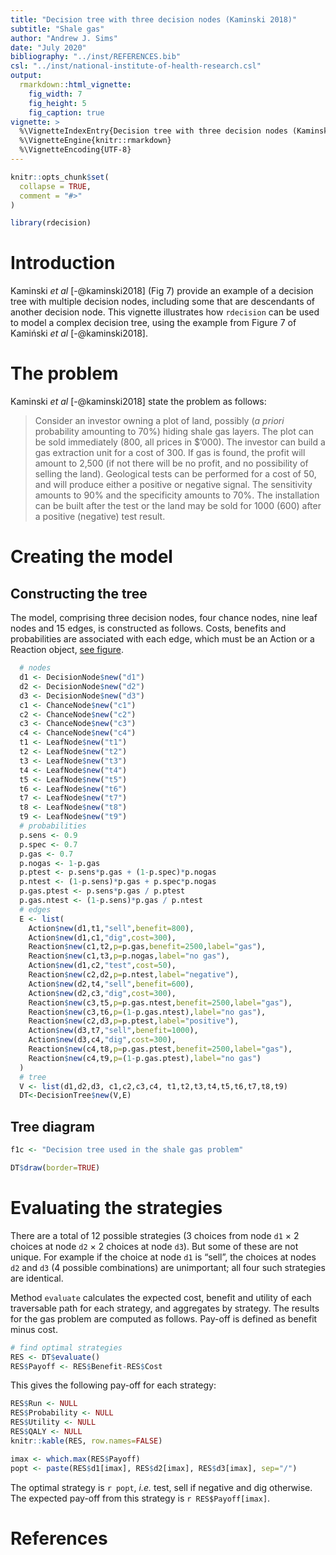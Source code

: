 ```yaml
---
title: "Decision tree with three decision nodes (Kaminski 2018)"
subtitle: "Shale gas"
author: "Andrew J. Sims"
date: "July 2020"
bibliography: "../inst/REFERENCES.bib"
csl: "../inst/national-institute-of-health-research.csl"
output: 
  rmarkdown::html_vignette:
    fig_width: 7
    fig_height: 5
    fig_caption: true
vignette: >
  %\VignetteIndexEntry{Decision tree with three decision nodes (Kaminski 2018)}
  %\VignetteEngine{knitr::rmarkdown}
  %\VignetteEncoding{UTF-8}
---
```

```r
knitr::opts_chunk$set(
  collapse = TRUE,
  comment = "#>"
)
```

```r
library(rdecision)
```

# Introduction
Kaminski *et al* [-@kaminski2018] (Fig 7) provide an example of a decision tree
with multiple decision nodes, including some that are descendants of another
decision node. This vignette illustrates how `rdecision` can be used to model
a complex decision tree, using the example from Figure 7 of Kamiński 
*et al* [-@kaminski2018]. 

# The problem
Kaminski *et al* [-@kaminski2018] state the problem as follows:

> Consider an investor owning a plot of land, possibly (*a priori* probability
> amounting to 70%) hiding shale gas layers. The plot can be sold immediately
> (800, all prices in $'000). The investor can build a gas extraction unit for 
> a cost of 300. If gas is found, the profit will amount to 2,500 (if not there
> will be no profit, and no possibility of selling the land). Geological tests
> can be performed for a cost of 50, and will produce either a positive or
> negative signal. The sensitivity amounts to 90% and the specificity amounts
> to 70%. The installation can be built after the test or the land may be sold
> for 1000 (600) after a positive (negative) test result.

# Creating the model

## Constructing the tree
The model, comprising three decision nodes, four chance nodes, nine leaf
nodes and 15 edges, is constructed as follows. Costs, benefits and 
probabilities are associated with each edge, which must be an Action
or a Reaction object, [see figure](#tree-diagram).

```r
  # nodes
  d1 <- DecisionNode$new("d1")
  d2 <- DecisionNode$new("d2")
  d3 <- DecisionNode$new("d3")
  c1 <- ChanceNode$new("c1")
  c2 <- ChanceNode$new("c2")
  c3 <- ChanceNode$new("c3")
  c4 <- ChanceNode$new("c4")
  t1 <- LeafNode$new("t1")
  t2 <- LeafNode$new("t2")
  t3 <- LeafNode$new("t3")
  t4 <- LeafNode$new("t4")
  t5 <- LeafNode$new("t5")
  t6 <- LeafNode$new("t6")
  t7 <- LeafNode$new("t7")
  t8 <- LeafNode$new("t8")
  t9 <- LeafNode$new("t9")
  # probabilities
  p.sens <- 0.9
  p.spec <- 0.7
  p.gas <- 0.7
  p.nogas <- 1-p.gas
  p.ptest <- p.sens*p.gas + (1-p.spec)*p.nogas
  p.ntest <- (1-p.sens)*p.gas + p.spec*p.nogas
  p.gas.ptest <- p.sens*p.gas / p.ptest
  p.gas.ntest <- (1-p.sens)*p.gas / p.ntest
  # edges
  E <- list(
    Action$new(d1,t1,"sell",benefit=800),
    Action$new(d1,c1,"dig",cost=300),
    Reaction$new(c1,t2,p=p.gas,benefit=2500,label="gas"),
    Reaction$new(c1,t3,p=p.nogas,label="no gas"),
    Action$new(d1,c2,"test",cost=50),
    Reaction$new(c2,d2,p=p.ntest,label="negative"),
    Action$new(d2,t4,"sell",benefit=600),
    Action$new(d2,c3,"dig",cost=300),
    Reaction$new(c3,t5,p=p.gas.ntest,benefit=2500,label="gas"),
    Reaction$new(c3,t6,p=(1-p.gas.ntest),label="no gas"),
    Reaction$new(c2,d3,p=p.ptest,label="positive"),
    Action$new(d3,t7,"sell",benefit=1000),
    Action$new(d3,c4,"dig",cost=300),
    Reaction$new(c4,t8,p=p.gas.ptest,benefit=2500,label="gas"),
    Reaction$new(c4,t9,p=(1-p.gas.ptest),label="no gas")
  )
  # tree
  V <- list(d1,d2,d3, c1,c2,c3,c4, t1,t2,t3,t4,t5,t6,t7,t8,t9)
  DT<-DecisionTree$new(V,E)
```

## Tree diagram

```r
f1c <- "Decision tree used in the shale gas problem"
```
```r
DT$draw(border=TRUE)
```


# Evaluating the strategies
There are a total of 12 possible strategies (3 choices from node `d1`
$\times$ 2 choices at node `d2` $\times$ 2 choices at node `d3`). But 
some of these are not unique. For example if the choice at node `d1` is
"sell", the choices at nodes `d2` and `d3` (4 possible combinations) are
unimportant; all four such strategies are identical. 

Method `evaluate` calculates the expected cost, benefit and
utility of each traversable path for each strategy, and aggregates
by strategy. The results for the gas problem are computed
as follows. Pay-off is defined as benefit minus cost. 

```r
# find optimal strategies
RES <- DT$evaluate()
RES$Payoff <- RES$Benefit-RES$Cost
```

This gives the following pay-off for each strategy:

```r
RES$Run <- NULL
RES$Probability <- NULL
RES$Utility <- NULL
RES$QALY <- NULL
knitr::kable(RES, row.names=FALSE)
```

```r
imax <- which.max(RES$Payoff)
popt <- paste(RES$d1[imax], RES$d2[imax], RES$d3[imax], sep="/")
```
The optimal strategy is `r popt`, *i.e.* test, sell if negative and
dig otherwise. The expected pay-off from this strategy is
`r RES$Payoff[imax]`.

# References


